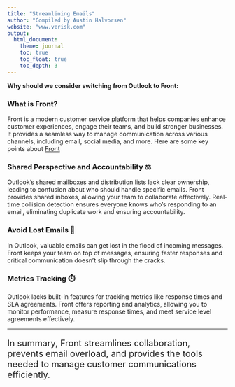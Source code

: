 ```yaml
---
title: "Streamlining Emails"
author: "Compiled by Austin Halvorsen"
website: "www.verisk.com"
output: 
  html_document:
    theme: journal
    toc: true
    toc_float: true
    toc_depth: 3
---
```


**Why should we consider switching from Outlook to Front:**

### What is Front?

Front is a modern customer service platform that helps companies enhance customer experiences, engage their teams, and build stronger businesses. It provides a seamless way to manage communication across various channels, including email, social media, and more. Here are some key points about [Front](www.front.com)

### Shared Perspective and Accountability ⚖️️

Outlook’s shared mailboxes and distribution lists lack clear ownership, leading to confusion about who should handle specific emails.
Front provides shared inboxes, allowing your team to collaborate effectively. Real-time collision detection ensures everyone knows who’s responding to an email, eliminating duplicate work and ensuring accountability.

### Avoid Lost Emails 🧭

In Outlook, valuable emails can get lost in the flood of incoming messages.
Front keeps your team on top of messages, ensuring faster responses and critical communication doesn’t slip through the cracks.

### Metrics Tracking ⏱️

Outlook lacks built-in features for tracking metrics like response times and SLA agreements.
Front offers reporting and analytics, allowing you to monitor performance, measure response times, and meet service level agreements effectively.

---

<p style="font-size: 20px; font-style: bold">In summary, Front streamlines collaboration, prevents email overload, and provides the tools needed to manage customer communications efficiently.</p>
